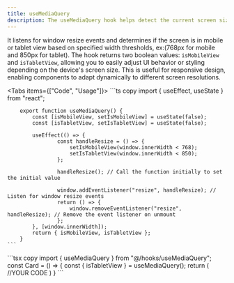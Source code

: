 ```yaml
---
title: useMediaQuery
description: The useMediaQuery hook helps detect the current screen size and updates the component when the viewport changes.
---
```



It listens for window resize events and determines if the screen is in mobile or tablet view based on specified width thresholds, ex:(768px for mobile and 850px for tablet). The hook returns two boolean values: `isMobileView` and `isTabletView`, allowing you to easily adjust UI behavior or styling depending on the device's screen size. This is useful for responsive design, enabling components to adapt dynamically to different screen resolutions.

<Tabs items={["Code", "Usage"]}>
  <Tab>
    ```ts copy
        import { useEffect, useState } from "react";

        export function useMediaQuery() {
            const [isMobileView, setIsMobileView] = useState(false);
            const [isTabletView, setIsTabletView] = useState(false);

            useEffect(() => {
                    const handleResize = () => {
                        setIsMobileView(window.innerWidth < 768);
                        setIsTabletView(window.innerWidth < 850);
                    };

                    handleResize(); // Call the function initially to set the initial value

                    window.addEventListener("resize", handleResize); // Listen for window resize events
                    return () => {
                        window.removeEventListener("resize", handleResize); // Remove the event listener on unmount
                    };
            }, [window.innerWidth]);
            return { isMobileView, isTabletView };
        }
    ```

  </Tab>
    <Tab>
    ```tsx copy
        import { useMediaQuery } from "@/hooks/useMediaQuery";
        const Card = () => {
            const { isTabletView } = useMediaQuery();
            return (
                //YOUR CODE
            )
        }
    ```

  </Tab>
   
</Tabs>
